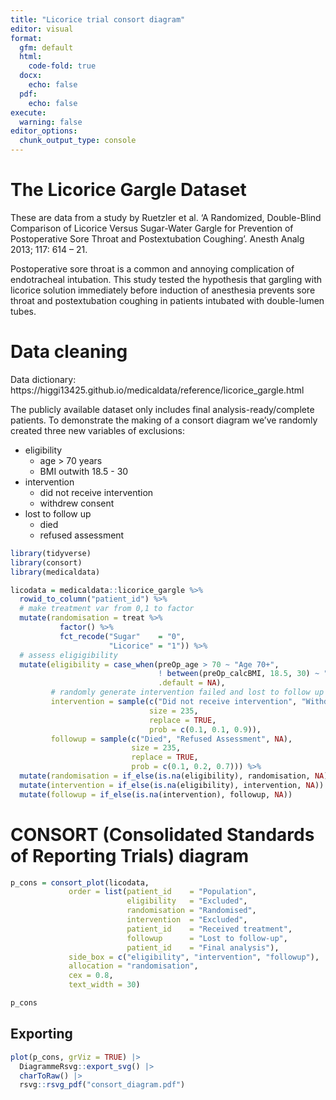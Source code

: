 ```yaml
---
title: "Licorice trial consort diagram"
editor: visual
format:
  gfm: default
  html:
    code-fold: true
  docx:
    echo: false
  pdf:
    echo: false
execute:
  warning: false
editor_options: 
  chunk_output_type: console
---
```


# The Licorice Gargle Dataset

These are data from a study by Ruetzler et al. 'A Randomized, Double-Blind Comparison of Licorice Versus Sugar-Water Gargle for Prevention of Postoperative Sore Throat and Postextubation Coughing'. Anesth Analg 2013; 117: 614 -- 21.

Postoperative sore throat is a common and annoying complication of endotracheal intubation. This study tested the hypothesis that gargling with licorice solution immediately before induction of anesthesia prevents sore throat and postextubation coughing in patients intubated with double-lumen tubes.

# Data cleaning

Data dictionary: https://higgi13425.github.io/medicaldata/reference/licorice_gargle.html

The publicly available dataset only includes final analysis-ready/complete patients. To demonstrate the making of a consort diagram we've randomly created three new variables of exclusions:

-   eligibility
    -   age \> 70 years
    -   BMI outwith 18.5 - 30
-   intervention
    -   did not receive intervention
    -   withdrew consent
-   lost to follow up
    -   died
    -   refused assessment

```r
library(tidyverse)
library(consort)
library(medicaldata)

licodata = medicaldata::licorice_gargle %>% 
  rowid_to_column("patient_id") %>% 
  # make treatment var from 0,1 to factor
  mutate(randomisation = treat %>% 
           factor() %>% 
           fct_recode("Sugar"    = "0",
                      "Licorice" = "1")) %>% 
  # assess eligigibility
  mutate(eligibility = case_when(preOp_age > 70 ~ "Age 70+",
                                 ! between(preOp_calcBMI, 18.5, 30) ~ "BMI not 18.5 - 30",
                                 .default = NA),
         # randomly generate intervention failed and lost to follow up variables
         intervention = sample(c("Did not receive intervention", "Withdrew consent",NA),
                               size = 235,
                               replace = TRUE,
                               prob = c(0.1, 0.1, 0.9)),
         followup = sample(c("Died", "Refused Assessment", NA),
                           size = 235,
                           replace = TRUE,
                           prob = c(0.1, 0.2, 0.7))) %>% 
  mutate(randomisation = if_else(is.na(eligibility), randomisation, NA)) %>% 
  mutate(intervention = if_else(is.na(eligibility), intervention, NA)) %>% 
  mutate(followup = if_else(is.na(intervention), followup, NA))
```

# CONSORT (Consolidated Standards of Reporting Trials) diagram

```r
p_cons = consort_plot(licodata,
             order = list(patient_id    = "Population",
                          eligibility   = "Excluded",
                          randomisation = "Randomised",
                          intervention  = "Excluded",
                          patient_id    = "Received treatment",
                          followup      = "Lost to follow-up",
                          patient_id    = "Final analysis"),
             side_box = c("eligibility", "intervention", "followup"),
             allocation = "randomisation",
             cex = 0.8,
             text_width = 30)

p_cons
```

## Exporting

```r
plot(p_cons, grViz = TRUE) |> 
  DiagrammeRsvg::export_svg() |> 
  charToRaw() |> 
  rsvg::rsvg_pdf("consort_diagram.pdf")
```

